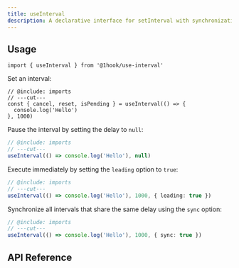 ```yaml
---
title: useInterval
description: A declarative interface for setInterval with synchronization support.
---
```


## Usage

```tsx twoslash include imports
import { useInterval } from '@1hook/use-interval'
```

Set an interval:

```tsx twoslash
// @include: imports
// ---cut---
const { cancel, reset, isPending } = useInterval(() => {
  console.log('Hello')
}, 1000)
```

Pause the interval by setting the delay to `null`:

```ts twoslash
// @include: imports
// ---cut---
useInterval(() => console.log('Hello'), null)
```

Execute immediately by setting the `leading` option to `true`:

```ts twoslash
// @include: imports
// ---cut---
useInterval(() => console.log('Hello'), 1000, { leading: true })
```

Synchronize all intervals that share the same delay using the `sync` option:

```ts twoslash
// @include: imports
// ---cut---
useInterval(() => console.log('Hello'), 1000, { sync: true })
```

## API Reference

<AutoTypeTable
  name="UseIntervalOptions"
  description="Options for the useInterval hook (3rd argument)."
  path="packages/use-interval/src/index.ts"
/>

<AutoTypeTable
  name="UseIntervalReturn"
  description="Return value of the useInterval hook."
  path="packages/use-interval/src/index.ts"
/>
